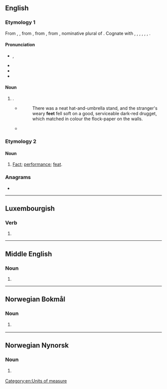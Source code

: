 ==English==

===Etymology 1===
{{PIE root|la|ped}}
From {{inh|en|enm|feet}}, {{m|enm|fet}}, from {{inh|en|ang|fēt}}, from {{inh|en|gem-pro|*fōtiz}}, from {{inh|en|ine-pro|*pódes}}, nominative plural of {{m|ine-pro|*pṓds||foot}}. Cognate with {{cog|stq|Fäite|t=feet}}, {{cog|fy|fiet|t=feet}}, {{cog|de|Füße|t=feet}}, {{cog|da|fødder|t=feet}}, {{cog|sv|fötter|t=feet}}, {{cog|fo|føtur|t=feet}}, {{cog|is|fætur|t=feet}}.

====Pronunciation====
* {{enPR|fēt}}, {{IPA|/fiːt/|lang=en}}
* {{audio|en-us-feet.ogg|Audio (US)|lang=en}}
* {{rhymes|iːt|lang=en}}
* {{homophones|lang=en|feat}}

====Noun====
{{head|en|noun plural form}}

# {{en-irregular plural of|foot}}.
#* {{RQ:BLwnds TLdgr|II|0091}}
#*: There was a neat hat-and-umbrella stand, and the stranger's weary '''feet''' fell soft on a good, serviceable dark-red drugget, which matched in colour the flock-paper on the walls.
#* {{quote-book|year=1963|author={{w|Margery Allingham}}|title={{w|The China Governess}}
|chapter=14|url=http://openlibrary.org/works/OL2004261W
|passage=Just under the ceiling there were three lunette windows, heavily barred and blacked out in the normal way by centuries of grime. Their bases were on a level with the pavement outside, a narrow way which was several '''feet''' lower than the road behind the house.}}

===Etymology 2===

====Noun====
{{en-noun|?}}

# {{lb|en|obsolete}} [[fact|Fact]]; [[performance]]; [[feat]]. <!--Webster 1913-->

===Anagrams===
* {{anagrams|en|ETFE|fete|fête|teef}}

[[Category:en:Units of measure]]

----

==Luxembourgish==

===Verb===
{{head|lb|verb form}}

# {{inflection of|feeën||3|s|pres|ind|;|2|p|pres|ind|;|2|p|imp|lang=lb}}

----

==Middle English==

===Noun===
{{head|enm|noun plural form}}

# {{plural form of|fot|lang=enm}}

----

==Norwegian Bokmål==

===Noun===
{{head|nb|noun form|g=n}}

# {{inflection of|fe||def|s|lang=nb}} {{q|Etymology 2}}

----

==Norwegian Nynorsk==

===Noun===
{{head|nn|noun form|g=n}}

# {{inflection of|fe||def|s|lang=nn}} {{q|Etymology 2}}